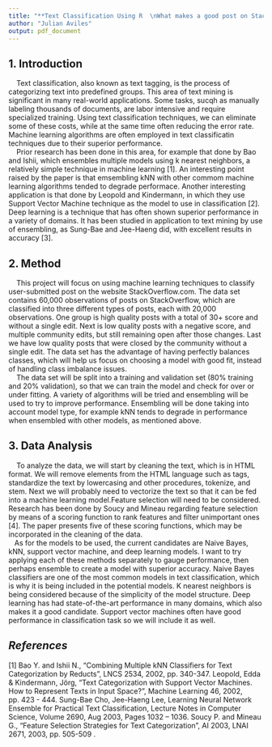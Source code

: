 ```yaml
---
title: "**Text Classification Using R  \nWhat makes a good post on StackOverflow?**"
author: "Julian Aviles"
output: pdf_document
---
```

<!-- date: '`r format(Sys.Date(), "%m/%d/%Y")`' -->

## 1. Introduction
|     Text classification, also known as text tagging, is the process of categorizing text into predefined groups. This area of text mining is significant in many real-world applications. Some tasks, sucqh as manually labeling thousands of documents, are labor intensive and require specialized training. Using text classification techniques, we can eliminate some of these costs, while at the same time often reducing the error rate. Machine learning algorithms are often employed in text classificatin techniques due to their superior performance.
|     Prior research has been done in this area, for example that done by Bao and Ishii, which ensembles multiple models using k nearest neighbors, a relatively simple technique in machine learning [1]. An interesting point raised by the paper is that emsembling kNN with other commom machine learning algorithms tended to degrade performace. Another interesting application is that done by Leopold and Kindermann, in which they use Support Vector Machine technique as the model to use in classification [2]. Deep learning is a technique that has often shown superior performance in a variety of domains. It has been studied in application to text mining by use of ensembling, as Sung-Bae and Jee-Haeng did, with excellent results in accuracy [3].

## 2. Method
|     This project will focus on using machine learning techniques to classify user-submitted post on the website StackOverflow.com. The data set contains 60,000 observations of posts on StackOverflow, which are classified into three different types of posts, each with 20,000 observations. One group is high quality posts with a total of 30+ score and without a single edit. Next is low quality posts with a negative score, and multiple community edits, but still remaining open after those changes. Last we have low quality posts that were closed by the community without a single edit. The data set has the advantage of having perfectly balances classes, which will help us focus on choosing a model with good fit, instead of handling class imbalance issues. 
|     The data set will be split into a training and validation set (80% training and 20% validation), so that we can train the model and check for over or under fitting. A variety of algorithms will be tried and ensembling will be used to try to improve performance. Ensembling will be done taking into account model type, for example kNN tends to degrade in performance when ensembled with other models, as mentioned above. 

## 3. Data Analysis
|     To analyze the data, we will start by cleaning the text, which is in HTML format. We will remove elements from the HTML language such as tags, standardize the text by lowercasing and other procedures, tokenize, and stem. Next we will probably need to vectorize the text so that it can be fed into a machine learning model.Feature selection will need to be considered. Research has been done by Soucy and Mineau regarding feature selection by means of a scoring function to rank features and filter unimportant ones [4]. The paper presents five of these scoring functions, which may be incorporated in the cleaning of the data.
|    As for the models to be used, the current candidates are Naive Bayes, kNN, support vector machine, and deep learning models. I want to try applying each of these methods separately to gauge performance, then perhaps ensemble to create a model with superior accuracy. Naive Bayes classifiers are one of the most common models in text classification, which is why it is being included in the potential models. K nearest neighbors is being considered because of the simplicity of the model structure. Deep learning has had state-of-the-art performance in many domains, which also makes it a good candidate. Support vector machines often have good performance in classification task so we will include it as well.

## *References*  
[1] Bao Y. and Ishii N., “Combining Multiple kNN Classifiers     for     Text     Categorization     by     Reducts”, LNCS 2534, 2002, pp. 340-347.
\newline
\newline
[2] Leopold, Edda & Kindermann, Jörg, “Text Categorization  with  Support  Vector  Machines.  How   to   Represent   Texts   in   Input   Space?”,   Machine Learning 46, 2002, pp. 423 - 444.
\newline
\newline
[3] Sung-Bae  Cho,  Jee-Haeng  Lee,  Learning  Neural  Network  Ensemble  for  Practical  Text  Classification,   Lecture   Notes   in   Computer   Science,  Volume  2690,  Aug  2003,  Pages  1032  – 1036. 
\newline
\newline
[4] Soucy    P.    and    Mineau    G.,    “Feature    Selection  Strategies  for  Text  Categorization”,  AI 2003, LNAI 2671, 2003, pp. 505-509 .